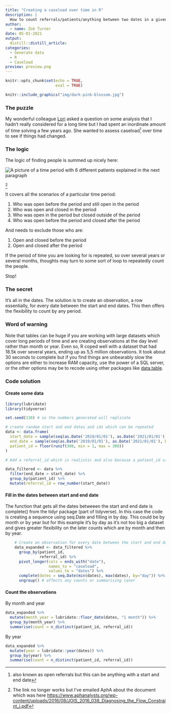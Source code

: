 ```yaml
---
title: "Creating a caseload over time in R"
description: |
  How to count referrals/patients/anything between two dates in a given period of time.
author:
  - name: Zoë Turner
date: 05-01-2021
output:
  distill::distill_article:
categories:
  - Generate data
  - R
  - Caseload
preview: preview.png  
---
```


```r
knitr::opts_chunk$set(echo = TRUE,
                      eval = TRUE)
```

```r
knitr::include_graphics("img/dark-pink-blossom.jpg")
```

### The puzzle

My wonderful colleague [Lori](https://analystinthewild.wordpress.com/) asked a question on some analysis that I hadn't really considered for a long time but I had spent an inordinate amount of time solving a few years ago. She wanted to assess caseload^[also known as open referrals but this can be anything with a start and end date] over time to see if things had changed.

### The logic

The logic of finding people is summed up nicely here:

<img src="img/caseload-logic.png" alt="A picture of a time period with 6 different patients explained in the next paragraph"/>

^[The link no longer works but I've emailed AphA about the document which was here <https://www.aphanalysts.org/wp-content/uploads/2016/08/JOIS_2016_038_Diagnosing_the_Flow_Constraint_i.pdf>]

It covers all the scenarios of a particular time period:

1.  Who was open before the period and still open in the period
2.  Who was open and closed in the period
3.  Who was open in the period but closed outside of the period
4.  Who was open before the period and closed after the period

And needs to exclude those who are:

1.  Open and closed before the period
2.  Open and closed after the period

If the period of time you are looking for is repeated, so over several years or several months, thoughts may turn to some sort of loop to repeatedly count the people.

Stop!

### The secret

It's all in the dates. The solution is to create an observation, a row essentially, for every date between the start and end dates. This then offers the flexibility to count by any period.

### Word of warning

Note that tables can be huge if you are working with large datasets which cover long periods of time and are creating observations at the day level rather than month or year. Even so, R coped well with a dataset that had 18.5k over several years, ending up as 5,5 million observations. It took about 30 seconds to complete but if you find things are unbearably slow the options are either to increase RAM capacity, use the power of a SQL server, or the other options may be to recode using other packages like [data.table](https://stackoverflow.com/questions/43483497/data-table-equivalent-of-tidyrcomplete).

### Code solution

#### Create some data

``` r
library(lubridate)
library(tidyverse)

set.seed(130) # so the numbers generated will replicate

# create random start and end dates and ids which can be repeated
data <- data.frame(
  start_date = sample(seq(as.Date('2019/01/01'), as.Date('2021/01/01'), by = "day"), 300),
  end_date = sample(seq(as.Date('2019/01/01'), as.Date('2021/01/01'), by = "day"), 300),
  patient_id = floor(runif(300, min = 1, max = 300))
)

# Add a referral_id which is realistic and also because a patient_id can have multiple dates generated like patient_id 10 for example

data_filtered <- data %>% 
  filter(end_date > start_date) %>% 
  group_by(patient_id) %>% 
  mutate(referral_id = row_number(start_date))
```

#### Fill in the dates between start and end date

The function that gets all the dates betweeen the start and end date is complete() from the tidyr package (part of tidyverse). In this case the code is creating a sequence using seq.Date and filling in by day. This could be by month or by year but for this example it's by day as it's not too big a dataset and gives greater flexibility on the later counts which are by month and then by year.

```r
    # Create an observation for every date between the start and end date 
    data_expanded <- data_filtered %>%
      group_by(patient_id,
               referral_id) %>% 
      pivot_longer(cols = ends_with("date"),
                   names_to = "caseload",
                   values_to = "dates") %>% 
      complete(dates = seq.Date(min(dates), max(dates), by="day")) %>% 
      ungroup() # affects any counts or summarising later
```

#### Count the observations

By month and year

``` r
data_expanded %>% 
  mutate(month_year = lubridate::floor_date(dates, "1 month")) %>% 
  group_by(month_year) %>% 
  summarise(count = n_distinct(patient_id, referral_id))
```

By year

``` r
data_expanded %>% 
  mutate(year = lubridate::year(dates)) %>% 
  group_by(year) %>% 
  summarise(count = n_distinct(patient_id, referral_id))
```